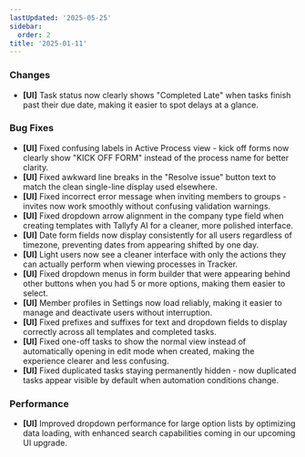 ```yaml
---
lastUpdated: '2025-05-25'
sidebar:
  order: 2
title: '2025-01-11'
---
```


### Changes

- **[UI]** Task status now clearly shows "Completed Late" when tasks finish past their due date, making it easier to spot delays at a glance.

### Bug Fixes

- **[UI]** Fixed confusing labels in Active Process view - kick off forms now clearly show "KICK OFF FORM" instead of the process name for better clarity.
- **[UI]** Fixed awkward line breaks in the "Resolve issue" button text to match the clean single-line display used elsewhere.
- **[UI]** Fixed incorrect error message when inviting members to groups - invites now work smoothly without confusing validation warnings.
- **[UI]** Fixed dropdown arrow alignment in the company type field when creating templates with Tallyfy AI for a cleaner, more polished interface.
- **[UI]** Date form fields now display consistently for all users regardless of timezone, preventing dates from appearing shifted by one day.
- **[UI]** Light users now see a cleaner interface with only the actions they can actually perform when viewing processes in Tracker.
- **[UI]** Fixed dropdown menus in form builder that were appearing behind other buttons when you had 5 or more options, making them easier to select.
- **[UI]** Member profiles in Settings now load reliably, making it easier to manage and deactivate users without interruption.
- **[UI]** Fixed prefixes and suffixes for text and dropdown fields to display correctly across all templates and completed tasks.
- **[UI]** Fixed one-off tasks to show the normal view instead of automatically opening in edit mode when created, making the experience clearer and less confusing.
- **[UI]** Fixed duplicated tasks staying permanently hidden - now duplicated tasks appear visible by default when automation conditions change.

### Performance

- **[UI]** Improved dropdown performance for large option lists by optimizing data loading, with enhanced search capabilities coming in our upcoming UI upgrade.